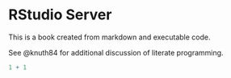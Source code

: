 # RStudio Server

This is a book created from markdown and executable code.

See @knuth84 for additional discussion of literate programming.

```r
1 + 1
```
